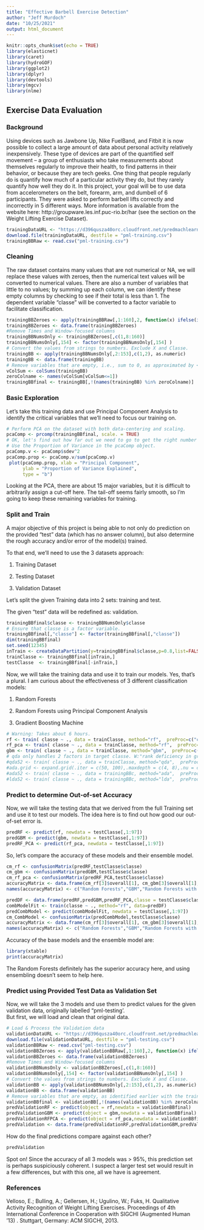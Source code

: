 ```yaml
---
title: "Effective Barbell Exercise Detection"
author: "Jeff Murdoch"
date: "10/25/2021"
output: html_document
---
```


```r
knitr::opts_chunk$set(echo = TRUE)
library(elasticnet)
library(caret)
library(hydroGOF)
library(ggplot2)
library(dplyr)
library(devtools)
library(mgcv)
library(nlme)
```

## Exercise Data Evaluation

### Background

Using devices such as Jawbone Up, Nike FuelBand, and Fitbit it is now possible to collect a large amount of data about personal activity relatively inexpensively. These type of devices are part of the quantified self movement – a group of enthusiasts who take measurements about themselves regularly to improve their health, to find patterns in their behavior, or because they are tech geeks. One thing that people regularly do is quantify how much of a particular activity they do, but they rarely quantify how well they do it. In this project, your goal will be to use data from accelerometers on the belt, forearm, arm, and dumbell of 6 participants. They were asked to perform barbell lifts correctly and incorrectly in 5 different ways. More information is available from the website here: http://groupware.les.inf.puc-rio.br/har (see the section on the Weight Lifting Exercise Dataset). 

```r
trainingDataURL <- "https://d396qusza40orc.cloudfront.net/predmachlearn/pml-training.csv"
download.file(trainingDataURL, destfile = "pml-training.csv")
trainingBBRaw <- read.csv("pml-training.csv")
```

### Cleaning

The raw dataset contains many values that are not numerical or NA, we will replace these values with zeroes, then the numerical text values will be converted to numerical values.  There are also a number of variables that little to no values; by summing up each column, we can identify these empty columns by checking to see if their total is less than 1.  The dependent variable "classe" will be converted to a factor variable to facilitate classification.
```r
trainingBBZeroes <- apply(trainingBBRaw[,1:160],2, function(x) ifelse(is.na(x) | x=="" | x=="#DIV/0!", "0",x))
trainingBBZeroes <- data.frame(trainingBBZeroes)
#Remove Times and Window-focused columns
trainingBBNumsOnly <- trainingBBZeroes[,c(1,8:160)]
trainingBBNumsOnly[,154] <- factor(trainingBBNumsOnly[,154] )
# Convert the values from strings to numbers. Exclude X and Classe.
trainingBB <- apply(trainingBBNumsOnly[,2:153],c(1,2), as.numeric)
trainingBB <- data.frame(trainingBB)
# Remove variables that are empty, i.e., sum to 0, as approximated by <=1.
vColSum <- colSums(trainingBB)
zeroColname <- names(vColSum[vColSum<=1])
trainingBBfinal <- trainingBB[,!(names(trainingBB) %in% zeroColname)]
```
### Basic Exploration

Let's take this training data and use Principal Component Analysis to identify
the critical variables that we'll need to focus our training on. 
```r
# Perform PCA on the dataset with both data-centering and scaling.
pcaComp <- prcomp(trainingBBfinal, scale. = TRUE)
# OK, let's find out how far out we need to go to get the right number of components.
# Use the Proportion of Variance in the pcaComp object.
pcaComp.v <- pcaComp$sdev^2
pcaComp.prop <- pcaComp.v/sum(pcaComp.v)
 plot(pcaComp.prop, xlab = "Principal Component",
      ylab = "Proportion of Variance Explained",
      type = "b")
```

Looking at the
PCA, there are about 15 major variables, but it is difficult to arbitrarily
assign a cut-off here.  The tail-off seems fairly smooth, so I'm going to keep
these remaining variables for training.

### Split and Train

A major objective of this project is being able to not only do prediction on
the provided "test" data (which has no answer column), but also determine 
the rough accuracy and/or error of the model(s) trained.

To that end, we'll need to use the 3 datasets approach:

1) Training Dataset

2) Testing Dataset

3) Validation Dataset

Let's split the given Training data into 2 sets:  training and test.

The given "test" data will be redefined as: validation.

```r
trainingBBfinal$classe <- trainingBBNumsOnly$classe
# Ensure that classe is a factor variable.
trainingBBfinal[,"classe"] <- factor(trainingBBfinal[,"classe"])
dim(trainingBBfinal)
set.seed(12345)
inTrain <- createDataPartition(y=trainingBBfinal$classe,p=0.8,list=FALSE)
trainClasse <- trainingBBfinal[inTrain,]
testClasse  <- trainingBBfinal[-inTrain,]
```

Now, we will take the training data and use it to train our models.
Yes, that's a plural.  I am curious about the effectiveness of 3 different
classification models:

1) Random Forests

2) Random Forests using Principal Component Analysis

3) Gradient Boosting Machine

```r
# Warning: Takes about 6 hours.
rf <- train( classe ~ ., data = trainClasse, method="rf",  preProc=c("center","scale"),verbose = FALSE)
rf_pca <- train( classe ~ ., data = trainClasse, method="rf",  preProc="pca",verbose = FALSE)
gbm <- train( classe ~ ., data = trainClasse, method="gbm",  preProc=c("center","scale"),verbose = FALSE)
# qda only handles 2 factors in target classe. W:"rank deficiency in group"
#qda52 <- train( classe ~ ., data = trainClasse, method="qda",  preProc=c("center","scale"))
#ada.grid <- expand.grid(.iter = c(50, 100),.maxdepth = c(4, 8),.nu = c(0.1, 1))
#ada52 <- train( classe ~ ., data = trainingBBc, method="ada",  preProc=c("center","scale"), tuneGrid = ada.grid)
#lda52 <- train( classe ~ ., data = trainingBBc, method="lda",  preProc=c("center","scale"))
```
### Predict to determine Out-of-set Accuracy

Now, we will take the testing data that we derived from the full Training set and use it to test our models.
The idea here is to find out how good our out-of-set error is.
```r
predRF <- predict(rf, newdata = testClasse[,1:97])
predGBM <- predict(gbm, newdata = testClasse[,1:97])
predRF_PCA <- predict(rf_pca, newdata = testClasse[,1:97])
```

So, let's compare the accuracy of these models and their ensemble model.

```r
cm_rf <- confusionMatrix(predRF,testClasse$classe)
cm_gbm <- confusionMatrix(predGBM,testClasse$classe)
cm_rf_pca <- confusionMatrix(predRF_PCA,testClasse$classe)
accuracyMatrix <- data.frame(cm_rf[3]$overall[1], cm_gbm[3]$overall[1], cm_rf_pca[3]$overall[1])
names(accuracyMatrix) <- c("Random Forests","GBM","Random Forests with PCA")

predDF <- data.frame(predRF,predGBM,predRF_PCA,classe = testClasse$classe)
combModelFit <- train(classe ~ ., method="rf", data=predDF)
predCombModel <- predict(combModelFit, newdata = testClasse[,1:97])
cm_CombModel <- confusionMatrix(predCombModel,testClasse$classe)
accuracyMatrix <- data.frame(cm_rf[3]$overall[1], cm_gbm[3]$overall[1], cm_rf_pca[3]$overall[1], cm_CombModel[3]$overall[1])
names(accuracyMatrix) <- c("Random Forests","GBM","Random Forests with PCA","Ensemble")
```
Accuracy of the base models and the ensemble model are: 
```r
library(xtable)
print(accuracyMatrix)
```
The Random Forests definitely has the superior accuracy here, and using ensembling doesn't seem to help here.

### Predict using Provided Test Data as Validation Set

Now, we will take the 3 models and use them to predict values for the given validation data,
originally labelled "pml-testing'.  
But first, we will load and clean that original data.
```r
# Load & Process the Validation data
validationDataURL <- "https://d396qusza40orc.cloudfront.net/predmachlearn/pml-testing.csv"
download.file(validationDataURL, destfile = "pml-testing.csv")
validationBBRaw <- read.csv("pml-testing.csv")
validationBBZeroes <- apply(validationBBRaw[,1:160],2, function(x) ifelse(is.na(x) | x=="" | x=="#DIV/0!", "0",x))
validationBBZeroes <- data.frame(validationBBZeroes)
#Remove Times and Window-focused columns
validationBBNumsOnly <- validationBBZeroes[,c(1,8:160)]
validationBBNumsOnly[,154] <- factor(validationBBNumsOnly[,154] )
# Convert the values from strings to numbers. Exclude X and Classe.
validationBB <- apply(validationBBNumsOnly[,2:153],c(1,2), as.numeric)
validationBB <- data.frame(validationBB)
# Remove variables that are empty, as identified earlier with the training set.
validationBBfinal <- validationBB[,!(names(validationBB) %in% zeroColname)]
predValidationRF <- predict(object = rf,newdata = validationBBfinal)
predValidationGBM <- predict(object = gbm,newdata = validationBBfinal)
predValidationRFPCA <- predict(object = rf_pca,newdata = validationBBfinal)
predValidation <- data.frame(predValidationRF,predValidationGBM,predValidationRFPCA)
```
How do the final predictions compare against each other?
```r
predValidation
```
Spot on!  Since the accuracy of all 3 models was > 95%, this prediction set is
perhaps suspiciously coherent.  I suspect a larger test set would result in 
a few differences, but with this one, all we have is agreement.


### References

Velloso, E.; Bulling, A.; Gellersen, H.; Ugulino, W.; Fuks, H. Qualitative Activity Recognition of Weight Lifting Exercises. Proceedings of 4th International Conference in Cooperation with SIGCHI (Augmented Human '13) . Stuttgart, Germany: ACM SIGCHI, 2013. 



